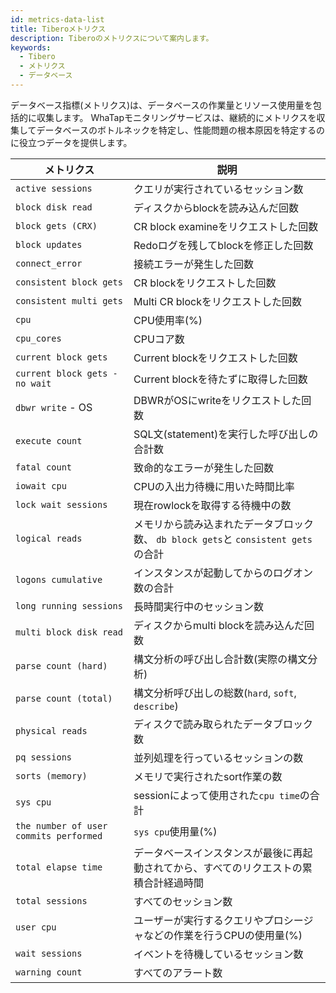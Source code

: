 ```yaml
---
id: metrics-data-list
title: Tiberoメトリクス
description: Tiberoのメトリクスについて案内します。
keywords:
  - Tibero
  - メトリクス
  - データベース
---
```


データベース指標(メトリクス)は、データベースの作業量とリソース使用量を包括的に収集します。 WhaTapモニタリングサービスは、継続的にメトリクスを収集してデータベースのボトルネックを特定し、性能問題の根本原因を特定するのに役立つデータを提供します。

| メトリクス                                  | 説明                                                         |
| -------------------------------------- | ---------------------------------------------------------- |
| `active sessions`                      | クエリが実行されているセッション数                                          |
| `block disk read`                      | ディスクからblockを読み込んだ回数                                        |
| `block gets (CRX)`                     | CR block examineをリクエストした回数                                 |
| `block updates`                        | Redoログを残してblockを修正した回数                                     |
| `connect_error`                        | 接続エラーが発生した回数                                               |
| `consistent block gets`                | CR blockをリクエストした回数                                         |
| `consistent multi gets`                | Multi CR blockをリクエストした回数                                   |
| `cpu`                                  | CPU使用率(%)                                                  |
| `cpu_cores`                            | CPUコア数                                                     |
| `current block gets`                   | Current blockをリクエストした回数                                    |
| `current block gets - no wait`         | Current blockを待たずに取得した回数                                   |
| `dbwr write` - OS                      | DBWRがOSにwriteをリクエストした回数                                    |
| `execute count`                        | SQL文(statement)を実行した呼び出しの合計数                               |
| `fatal count`                          | 致命的なエラーが発生した回数                                             |
| `iowait cpu`                           | CPUの入出力待機に用いた時間比率                                          |
| `lock wait sessions`                   | 現在rowlockを取得する待機中の数                                        |
| `logical reads`                        | メモリから読み込まれたデータブロック数、 `db block gets`と `consistent gets`の合計 |
| `logons cumulative`                    | インスタンスが起動してからのログオン数の合計                                     |
| `long running sessions`                | 長時間実行中のセッション数                                              |
| `multi block disk read`                | ディスクからmulti blockを読み込んだ回数                                  |
| `parse count (hard)`                   | 構文分析の呼び出し合計数(実際の構文分析)                                      |
| `parse count (total)`                  | 構文分析呼び出しの総数(`hard`, `soft`, `describe`)                    |
| `physical reads`                       | ディスクで読み取られたデータブロック数                                        |
| `pq sessions`                          | 並列処理を行っているセッションの数                                          |
| `sorts (memory)`                       | メモリで実行されたsort作業の数                                          |
| `sys cpu`                              | sessionによって使用された`cpu time`の合計                              |
| `the number of user commits performed` | `sys cpu`使用量(%)                                            |
| `total elapse time`                    | データベースインスタンスが最後に再起動されてから、すべてのリクエストの累積合計経過時間                |
| `total sessions`                       | すべてのセッション数                                                 |
| `user cpu`                             | ユーザーが実行するクエリやプロシージャなどの作業を行うCPUの使用量(%)                      |
| `wait sessions`                        | イベントを待機しているセッション数                                          |
| `warning count`                        | すべてのアラート数                                                  |
